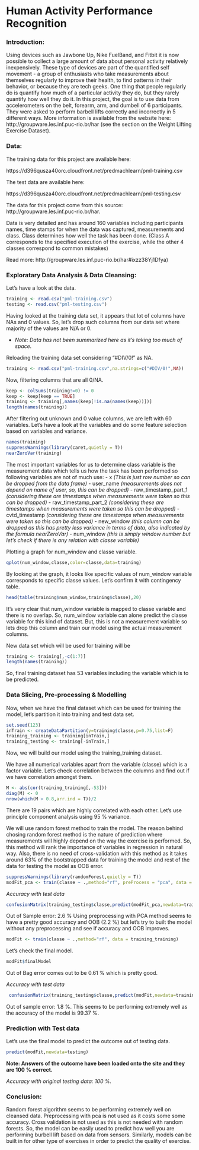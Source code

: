 Human Activity Performance Recognition
========================================================

### Introduction:

Using devices such as Jawbone Up, Nike FuelBand, and Fitbit it is now possible to collect a large amount of data about personal activity relatively inexpensively. These type of devices are part of the quantified self movement - a group of enthusiasts who take measurements about themselves regularly to improve their health, to find patterns in their behavior, or because they are tech geeks. One thing that people regularly do is quantify how much of a particular activity they do, but they rarely quantify how well they do it. In this project, the goal is to use data from accelerometers on the belt, forearm, arm, and dumbell of 6 participants. They were asked to perform barbell lifts correctly and incorrectly in 5 different ways. More information is available from the website here: http://groupware.les.inf.puc-rio.br/har (see the section on the Weight Lifting Exercise Dataset). 

### Data:

The training data for this project are available here: 

https://d396qusza40orc.cloudfront.net/predmachlearn/pml-training.csv

The test data are available here: 

https://d396qusza40orc.cloudfront.net/predmachlearn/pml-testing.csv

The data for this project come from this source: http://groupware.les.inf.puc-rio.br/har.

Data is very detailed and has around 160 variables including participants names, time stamps for when the data was captured, measurements and class. Class determines how well the task has been done. (Class A corresponds to the specified execution of the exercise, while the other 4 classes correspond to common mistakes)

Read more: http://groupware.les.inf.puc-rio.br/har#ixzz38Yj1Dfya)

### Exploratary Data Analysis & Data Cleansing:

Let's have a look at the data. 

```r
training <- read.csv("pml-training.csv")
testing <- read.csv("pml-testing.csv")
```

Having looked at the training data set, it appears that lot of columns have NAs and 0 values. So, let's drop such columns from our data set where majority of the values are N/A or 0.

- *Note: Data has not been summarized here as it's taking too much of space.*

Reloading the training data set considering "#DIV/0!" as NA.

```r
training <- read.csv("pml-training.csv",na.strings=c("#DIV/0!",NA))
```

Now, filtering columns that are all 0/NA.

```r
keep <- colSums(training!=0) != 0
keep <- keep[keep == TRUE]
training <- training[,names(keep[!is.na(names(keep))])]
length(names(training))
```

After filtering out unknown and 0 value columns, we are left with 60 variables.
Let's have a look at the variables and do some feature selection based on variables and variance.

```r
names(training)
suppressWarnings(library(caret,quietly = T))
nearZeroVar(training)
```

The most important variables for us to determine class variable is the measurement data which tells us how the task has been performed so following variables are not of much use:
- x *(This is just row number so can be dropped from the data frame)*
- user_name *(measurements does not depend on name of user, so, this can be dropped)*
- raw_timestamp_part_1 *(considering these are timestamps when measurements were taken so this can be dropped)*
- raw_timestamp_part_2 *(considering these are timestamps when measurements were taken so this can be dropped)*
- cvtd_timestamp *(considering these are timestamps when measurements were taken so this can be dropped)*
- new_window *(this column can be dropped as this has pretty less variance in terms of data, also indicated by the formula nearZeroVar)*
- num_window *(this is simply window number but let's check if there is any relation with classe variable)*

Plotting a graph for num_window and classe variable.

```r
qplot(num_window,classe,color=classe,data=training)
```

By looking at the graph, it looks like specific values of num_window variable corresponds to specific classe values. Let's confirm it with contingency table.

```r
head(table(training$num_window,training$classe),20)
```

It's very clear that num_window variable is mapped to classe variable and there is no overlap. So, num_window variable can alone predict the classe variable for this kind of dataset. But, this is not a measurement variable so lets drop this column and train our model using the actual measurement columns.

New data set which will be used for training will be

```r
training <- training[,-c(1:7)]
length(names(training))
```

So, final training dataset has 53 variables including the variable which is to be predicted.

### Data Slicing, Pre-processing & Modelling

Now, when we have the final dataset which can be used for training the model, let's partition it into training and test data set.

```r
set.seed(123)
inTrain <- createDataPartition(y=training$classe,p=0.75,list=F)
training_training <- training[inTrain,]
training_testing <- training[-inTrain,]
```

Now, we will build our model using the training_training dataset.

We have all numerical variables apart from the variable (classe) which is a factor variable. Let's check correlation between the columns and find out if we have correlation amongst them.

```r
M <- abs(cor(training_training[,-53]))
diag(M) <- 0
nrow(which(M > 0.8,arr.ind = T))/2
```

There are 19 pairs which are highly correlated with each other. Let's use principle component analysis using 95 % variance.

We will use random forest method to train the model. The reason behind chosing random forest method is the nature of prediction where measurements will highly depend on the way the exercise is performed. So, this method will rank the importance of variables in regression in natural way. Also, there is no need of cross-validation with this method as it takes around 63% of the bootstrapped data for training the model and rest of the data for testing the model as OOB error.

```r
suppressWarnings(library(randomForest,quietly = T))
modFit_pca <- train(classe ~ .,method="rf", preProcess = "pca", data = training_training)
```

*Accuracy with test data*

```r
confusionMatrix(training_testing$classe,predict(modFit_pca,newdata=training_testing))
```
Out of Sample error: 2.6 %
Using preprocessing with PCA method seems to have a pretty good accuracy and OOB (2.2 %) but let's try to built the model without any preprocessing and see if accuracy and OOB improves.

```r
modFit <- train(classe ~ .,method="rf", data = training_training)
```

Let's check the final model.

```r
modFit$finalModel
```

Out of Bag error comes out to be 0.61 % which is pretty good.


*Accuracy with test data*

```r
 confusionMatrix(training_testing$classe,predict(modFit,newdata=training_testing))
```

Out of sample error: 1.8 %.
This seems to be performing extremely well as the accuracy of the model is 99.37 %.

### Prediction with Test data

Let's use the final model to predict the outcome out of testing data.

```r
predict(modFit,newdata=testing)
```

**Note: Answers of the outcome have been loaded onto the site and they are 100 % correct.**

*Accuracy with original testing data: 100 %.*

### Conclusion:

Random forest algorithm seems to be performing extremely well on cleansed data. Preprocessing with pca is not used as it costs some some accuracy. Cross validation is not used as this is not needed with random forests. 
So, the model can be easily used to predict how well you are performing burbell lift based on data from sensors. Similarly, models can be built in for other type of exercises in order to predict the quality of exercise.



